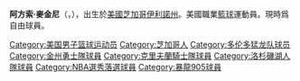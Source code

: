 {{Unreferenced|time=2020-11-23T09:36:41+00:00}}
{{Infobox basketball biography
| name = Alfonzo McKinnie
| image = Alfonzo McKinnie (49166269721) (cropped).jpg
| image_size = 
| caption = 2019年騎士隊時期的麥金尼
| position = [[小前鋒|小前鋒]]
| height_ft = 6
| height_in = 7
| weight_lb = 215
| league = [[NBA|NBA]]
| team = 
| number = 
| nationality = {{USA}}
| birth_date = {{birth date and age|1992|9|17|mf=y}}
| birth_place = [[芝加哥|芝加哥]], [[伊利諾州|伊利諾州]]
| high_school = 
*[[Curie_Metropolitan_High_School|Curie]] (Chicago, Illinois)
*[[Marshall_Metropolitan_High_School|Marshall]] (Chicago, Illinois)
| college = 
*[[Eastern_Illinois_Panthers_men's_basketball|Eastern Illinois]] (2010–2012)
*[[Green_Bay_Phoenix_men's_basketball|Green Bay]] (2013–2015)
| draft_year = 2015
| career_start = 2015
| years1 = 2015–2016
| team1 = [[East_Side_Pirates|East Side Pirates]]
| years2 = 2016
| team2 = [[Rayos_de_Hermosillo|Rayos de Hermosillo]]
| years3 = 2016–2017
| team3 = [[風城公牛|風城公牛]]
| years4 = {{nbay|2017|full=y}}
| team4 = [[多倫多暴龍|多倫多暴龍]]
| years5 = 2017–2018
| team5 = →[[暴龍905|暴龍905]]
| years6 = {{nbay|2018|full=y}}
| team6 = [[金州勇士|金州勇士]]
| years7 = {{nbay|2019|full=y}}
| team7 = [[克里夫蘭騎士|克里夫蘭騎士]]
| years8 = {{nbay|2020|full=y}}
| team8 = [[洛杉矶湖人|洛杉矶湖人]]
| years9 = 2021
| team9 = Capitanes de Ciudad de México
| years10 = {{nbay|2021|start}}–{{nbay|2021|end}}
| team10 = [[芝加哥公牛|芝加哥公牛]]
| highlights = 
| profile = alfonzo_mckinnie
| bbr = mckinal01
| medaltemplates = {{Medal|Sport|Men's [[3x3_basketball|3x3 basketball]]}}
{{Medal|Country|the {{USA}}}}
{{Medal|Competition|[[FIBA_3x3_World_Cup|World Cup]]}}
{{Medal|Silver|[[2016_FIBA_3x3_World_Championships|2016 China]]|Team}}
}}

'''阿方索·麥金尼'''（{{lang-en|'''Alfonzo McKinnie'''}}，{{bd|1992年|9月17日}}），出生於[[美國|美國]][[芝加哥|芝加哥]][[伊利諾州|伊利諾州]]。美國職業[[籃球|籃球]]運動員。現時爲自由球員。

{{US-sport-bio-stub}} {{DEFAULTSORT:McKinnie, Alfonzo}}
[[Category:美国男子篮球运动员|Category:美国男子篮球运动员]]
[[Category:芝加哥人|Category:芝加哥人]]
[[Category:多伦多猛龙队球员|Category:多伦多猛龙队球员]]
[[Category:金州勇士隊球員|Category:金州勇士隊球員]]
[[Category:克里夫蘭騎士隊球員|Category:克里夫蘭騎士隊球員]]
[[Category:洛杉磯湖人隊球員|Category:洛杉磯湖人隊球員]]
[[Category:NBA選秀落選球員|Category:NBA選秀落選球員]]
[[Category:暴龍905球員|Category:暴龍905球員]]